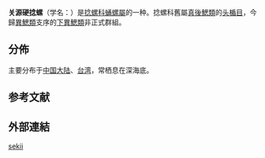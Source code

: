 {{Speciesbox
| genus = Pupa
| species = sekii
| display_parents = 5
| authority =[[波部忠重|Habe]], 1958
| synonyms_ref = {{r|WoRMS_716729}}
| synonyms = 
* ''Pupa'' (''Strigopupa'') ''strigosa sekii'' {{small|Habe, 1958}}{{r|Higo 1999}}
* ''Pupa strigosa'' subsp. ''sekii'' {{small|Habe, 1958}}{{r|TaiBIF_314631|TaiBNET_314631}}
}}

'''关源硬捻螺'''（学名：''{{lang|la|Pupa sekii}}''）是[[捻螺科|捻螺科]][[蛹螺屬|蛹螺屬]]的一种{{r|TaiBIF_genus |WoRMS_716729}}。捻螺科舊屬[[真後鰓類|真後鰓類]]的[[头楯目|头楯目]]{{r|WoRMS_716729}}，今歸[[異鰓類|異鰓類]]支序的[[下異鰓類|下異鰓類]]非正式群組。

==分佈==
主要分布于[[中国大陆|中国大陆]]、[[台湾|台湾]]{{r|shell_3036}}，常栖息在深海底{{r|shell_3036}}。

==参考文献==
{{reflist|refs=
<ref name="Higo 1999">{{cite book
| last1=Higo |first1=S.
| last2=Callomon|first2=P.
| last3=Goto |first3=Y.
| year=1999
| title=Catalogue and Bibliography of the Marine Shell-Bearing Mollusca of Japan
| publisher=Elle Scientific Publications |location=Yao, Japan |pages=749 pp. |language=en }}</ref>
<ref name="shell_3036">{{cite web| url=http://shell.sinica.edu.tw/chinese/shellbase_detail.php?science_no=3036| title=国际贝库：关源硬捻螺| publisher=台湾贝类资料库| accessdate=2009-08-11| archive-date=2016-03-04| archive-url=https://web.archive.org/web/20160304111035/http://shell.sinica.edu.tw/chinese/shellbase_detail.php?science_no=3036| dead-url=no}}</ref>
<ref name="TaiBIF_genus">{{cite web
| url=http://taibif.tw/zh/catalogue_of_life/page/701b-0bac-bcae-2ef4-2efb-f417-044c-9001
| title=Pupa 蛹螺屬
| publisher=[[台灣生物多樣性資訊入口網|台灣生物多樣性資訊入口網]]
| language=zh-hant
| accessdate=2017-12-24
| archive-date=2017-12-24
| archive-url=https://web.archive.org/web/20171224214358/http://taibif.tw/zh/catalogue_of_life/page/701b-0bac-bcae-2ef4-2efb-f417-044c-9001
| dead-url=no
}}</ref>
<ref name="TaiBIF_314631">{{TaiBIF |id=314631 |binomial=Pupa strigosa |subsp=sekii |authority=(Habe, 1958) |zh=關源硬捻螺 |access-date=2017-12-24 }}</ref>
<ref name="TaiBNET_314631">{{TaiBNET |id=314631 |binomial=Pupa strigosa |subsp=sekii |authority=(Habe, 1958) |zh=關源硬捻螺 |access-date=2017-12-24 }}</ref>
<ref name="WoRMS_716729">{{WoRMS |id=716729
| title=''Pupa sekii'' Habe, 1958
| last1=Bouchet |first1=Philippe |authorlink1=菲利普·布歇特
| date=2015-09-17 |access-date=2018-01-10 }}</ref>
}}
==外部連結==
{{Taxonbar}}

[[Category:蛹螺属|sekii]]


{{Mollusc-stub}}